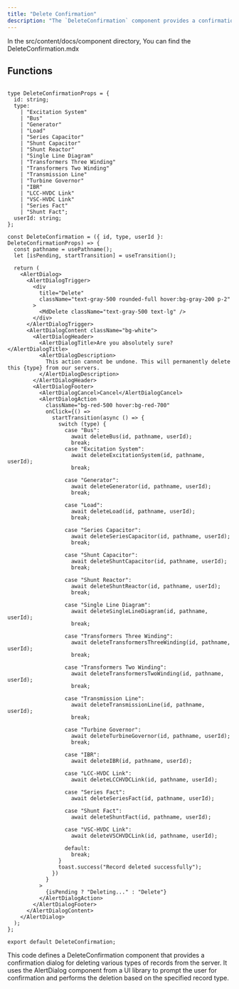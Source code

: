 ```yaml
---
title: "Delete Confirmation"
description: "The `DeleteConfirmation` component provides a confirmation dialog for deleting various types of records, executing the appropriate deletion function based on the `type` prop and displaying a success message upon completion. It utilizes React hooks for state management and transitions, and provides user feedback during the deletion process."
---
```


In the <Highlight>src/content/docs/component</Highlight> directory, You can find the <Highlight>DeleteConfirmation.mdx</Highlight>

## Functions

```tsx:DeleteConfirmation

type DeleteConfirmationProps = {
  id: string;
  type:
    | "Excitation System"
    | "Bus"
    | "Generator"
    | "Load"
    | "Series Capacitor"
    | "Shunt Capacitor"
    | "Shunt Reactor"
    | "Single Line Diagram"
    | "Transformers Three Winding"
    | "Transformers Two Winding"
    | "Transmission Line"
    | "Turbine Governor"
    | "IBR"
    | "LCC-HVDC Link"
    | "VSC-HVDC Link"
    | "Series Fact"
    | "Shunt Fact";
  userId: string;
};

const DeleteConfirmation = ({ id, type, userId }: DeleteConfirmationProps) => {
  const pathname = usePathname();
  let [isPending, startTransition] = useTransition();

  return (
    <AlertDialog>
      <AlertDialogTrigger>
        <div
          title="Delete"
          className="text-gray-500 rounded-full hover:bg-gray-200 p-2"
        >
          <MdDelete className="text-gray-500 text-lg" />
        </div>
      </AlertDialogTrigger>
      <AlertDialogContent className="bg-white">
        <AlertDialogHeader>
          <AlertDialogTitle>Are you absolutely sure?</AlertDialogTitle>
          <AlertDialogDescription>
            This action cannot be undone. This will permanently delete this {type} from our servers.
          </AlertDialogDescription>
        </AlertDialogHeader>
        <AlertDialogFooter>
          <AlertDialogCancel>Cancel</AlertDialogCancel>
          <AlertDialogAction
            className="bg-red-500 hover:bg-red-700"
            onClick={() =>
              startTransition(async () => {
                switch (type) {
                  case "Bus":
                    await deleteBus(id, pathname, userId);
                    break;
                  case "Excitation System":
                    await deleteExcitationSystem(id, pathname, userId);
                    break;

                  case "Generator":
                    await deleteGenerator(id, pathname, userId);
                    break;

                  case "Load":
                    await deleteLoad(id, pathname, userId);
                    break;

                  case "Series Capacitor":
                    await deleteSeriesCapacitor(id, pathname, userId);
                    break;

                  case "Shunt Capacitor":
                    await deleteShuntCapacitor(id, pathname, userId);
                    break;

                  case "Shunt Reactor":
                    await deleteShuntReactor(id, pathname, userId);
                    break;

                  case "Single Line Diagram":
                    await deleteSingleLineDiagram(id, pathname, userId);
                    break;

                  case "Transformers Three Winding":
                    await deleteTransformersThreeWinding(id, pathname, userId);
                    break;

                  case "Transformers Two Winding":
                    await deleteTransformersTwoWinding(id, pathname, userId);
                    break;

                  case "Transmission Line":
                    await deleteTransmissionLine(id, pathname, userId);
                    break;

                  case "Turbine Governor":
                    await deleteTurbineGovernor(id, pathname, userId);
                    break;

                  case "IBR":
                    await deleteIBR(id, pathname, userId);

                  case "LCC-HVDC Link":
                    await deleteLCCHVDCLink(id, pathname, userId);

                  case "Series Fact":
                    await deleteSeriesFact(id, pathname, userId);

                  case "Shunt Fact":
                    await deleteShuntFact(id, pathname, userId);

                  case "VSC-HVDC Link":
                    await deleteVSCHVDCLink(id, pathname, userId);

                  default:
                    break;
                }
                toast.success("Record deleted successfully");
              })
            }
          >
            {isPending ? "Deleting..." : "Delete"}
          </AlertDialogAction>
        </AlertDialogFooter>
      </AlertDialogContent>
    </AlertDialog>
  );
};

export default DeleteConfirmation;

```
This code defines a DeleteConfirmation component that provides a confirmation dialog for deleting various types of records from the server. It uses the AlertDialog component from a UI library to prompt the user for confirmation and performs the deletion based on the specified record type.